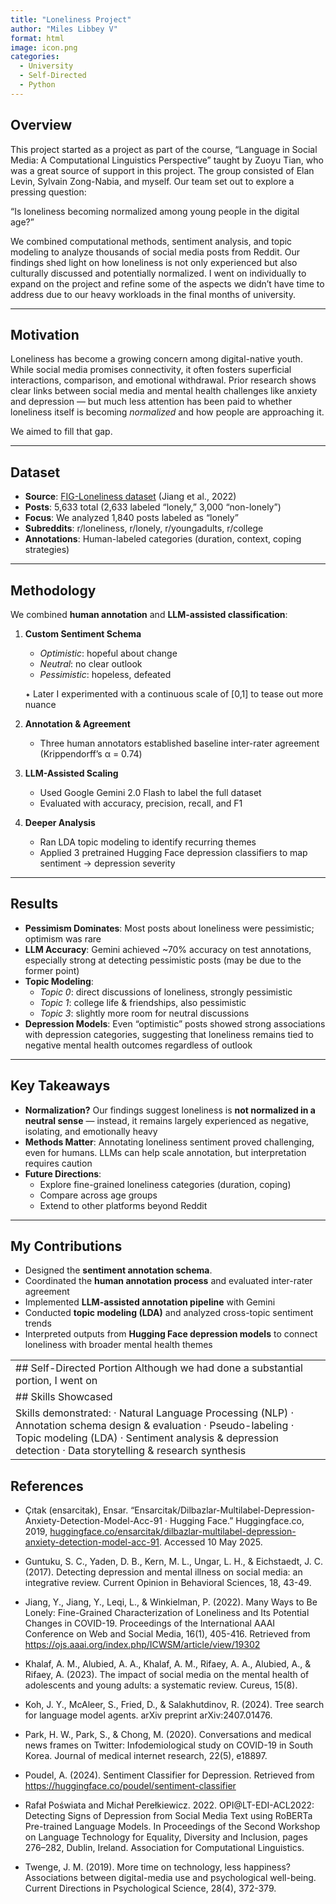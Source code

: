 ```yaml
---
title: "Loneliness Project"
author: "Miles Libbey V"
format: html
image: icon.png
categories: 
  - University
  - Self-Directed
  - Python
---
```


## Overview

This project started as a project as part of the course, "Language in Social Media: A Computational Linguistics Perspective" taught by Zuoyu Tian, who was a great source of support in this project. The group consisted of Elan Levin, Sylvain Zong-Nabia, and myself. Our team set out to explore a pressing question:

"Is loneliness becoming normalized among young people in the digital age?"

We combined computational methods, sentiment analysis, and topic modeling to analyze thousands of social media posts from Reddit. Our findings shed light on how loneliness is not only experienced but also culturally discussed and potentially normalized. I went on individually to expand on the project and refine some of the aspects we didn't have time to address due to our heavy workloads in the final months of university.

------------------------------------------------------------------------

## Motivation

Loneliness has become a growing concern among digital-native youth. While social media promises connectivity, it often fosters superficial interactions, comparison, and emotional withdrawal. Prior research shows clear links between social media and mental health challenges like anxiety and depression — but much less attention has been paid to whether loneliness itself is becoming *normalized* and how people are approaching it.

We aimed to fill that gap.

------------------------------------------------------------------------

## Dataset

-   **Source**: [FIG-Loneliness dataset](https://huggingface.co/datasets) (Jiang et al., 2022)
-   **Posts**: 5,633 total (2,633 labeled “lonely,” 3,000 “non-lonely”)
-   **Focus**: We analyzed 1,840 posts labeled as “lonely”
-   **Subreddits**: r/loneliness, r/lonely, r/youngadults, r/college
-   **Annotations**: Human-labeled categories (duration, context, coping strategies)

------------------------------------------------------------------------

## Methodology

We combined **human annotation** and **LLM-assisted classification**:

1.  **Custom Sentiment Schema**

    -   *Optimistic*: hopeful about change
    -   *Neutral*: no clear outlook
    -   *Pessimistic*: hopeless, defeated

    [✦]{style="font-size:0.7em;"} Later I experimented with a continuous scale of \[0,1\] to tease out more nuance

2.  **Annotation & Agreement**

    -   Three human annotators established baseline inter-rater agreement (Krippendorff’s α = 0.74)

3.  **LLM-Assisted Scaling**

    -   Used Google Gemini 2.0 Flash to label the full dataset
    -   Evaluated with accuracy, precision, recall, and F1

4.  **Deeper Analysis**

    -   Ran LDA topic modeling to identify recurring themes
    -   Applied 3 pretrained Hugging Face depression classifiers to map sentiment → depression severity

------------------------------------------------------------------------

## Results

-   **Pessimism Dominates**: Most posts about loneliness were pessimistic; optimism was rare
-   **LLM Accuracy**: Gemini achieved \~70% accuracy on test annotations, especially strong at detecting pessimistic posts (may be due to the former point)
-   **Topic Modeling**:
    -   *Topic 0*: direct discussions of loneliness, strongly pessimistic
    -   *Topic 1*: college life & friendships, also pessimistic
    -   *Topic 3*: slightly more room for neutral discussions
-   **Depression Models**: Even “optimistic” posts showed strong associations with depression categories, suggesting that loneliness remains tied to negative mental health outcomes regardless of outlook

------------------------------------------------------------------------

## Key Takeaways

-   **Normalization?** Our findings suggest loneliness is **not normalized in a neutral sense** — instead, it remains largely experienced as negative, isolating, and emotionally heavy
-   **Methods Matter**: Annotating loneliness sentiment proved challenging, even for humans. LLMs can help scale annotation, but interpretation requires caution
-   **Future Directions**:
    -   Explore fine-grained loneliness categories (duration, coping)
    -   Compare across age groups
    -   Extend to other platforms beyond Reddit

------------------------------------------------------------------------

## My Contributions

-   Designed the **sentiment annotation schema**.
-   Coordinated the **human annotation process** and evaluated inter-rater agreement
-   Implemented **LLM-assisted annotation pipeline** with Gemini
-   Conducted **topic modeling (LDA)** and analyzed cross-topic sentiment trends
-   Interpreted outputs from **Hugging Face depression models** to connect loneliness with broader mental health themes

|  |
|:---|
| \## Self-Directed Portion Although we had done a substantial portion, I went on |
| \## Skills Showcased |
| Skills demonstrated: · Natural Language Processing (NLP) · Annotation schema design & evaluation · Pseudo-labeling · Topic modeling (LDA) · Sentiment analysis & depression detection · Data storytelling & research synthesis |

## References

-   Çıtak (ensarcitak), Ensar. “Ensarcitak/Dilbazlar-Multilabel-Depression-Anxiety-Detection-Model-Acc-91 · Hugging Face.” Huggingface.co, 2019, [huggingface.co/ensarcitak/dilbazlar-multilabel-depression-anxiety-detection-model-acc-91](http://huggingface.co/ensarcitak/dilbazlar-multilabel-depression-anxiety-detection-model-acc-91). Accessed 10 May 2025.

-   Guntuku, S. C., Yaden, D. B., Kern, M. L., Ungar, L. H., & Eichstaedt, J. C. (2017). Detecting depression and mental illness on social media: an integrative review. Current Opinion in Behavioral Sciences, 18, 43-49.

-   Jiang, Y., Jiang, Y., Leqi, L., & Winkielman, P. (2022). Many Ways to Be Lonely: Fine-Grained Characterization of Loneliness and Its Potential Changes in COVID-19. Proceedings of the International AAAI Conference on Web and Social Media, 16(1), 405-416. Retrieved from <https://ojs.aaai.org/index.php/ICWSM/article/view/19302>

-   Khalaf, A. M., Alubied, A. A., Khalaf, A. M., Rifaey, A. A., Alubied, A., & Rifaey, A. (2023). The impact of social media on the mental health of adolescents and young adults: a systematic review. Cureus, 15(8).

-   Koh, J. Y., McAleer, S., Fried, D., & Salakhutdinov, R. (2024). Tree search for language model agents. arXiv preprint arXiv:2407.01476.

-   Park, H. W., Park, S., & Chong, M. (2020). Conversations and medical news frames on Twitter: Infodemiological study on COVID-19 in South Korea. Journal of medical internet research, 22(5), e18897.

-   Poudel, A. (2024). Sentiment Classifier for Depression. Retrieved from <https://huggingface.co/poudel/sentiment-classifier>

-   Rafał Poświata and Michał Perełkiewicz. 2022. OPI\@LT-EDI-ACL2022: Detecting Signs of Depression from Social Media Text using RoBERTa Pre-trained Language Models. In Proceedings of the Second Workshop on Language Technology for Equality, Diversity and Inclusion, pages 276–282, Dublin, Ireland. Association for Computational Linguistics.

-   Twenge, J. M. (2019). More time on technology, less happiness? Associations between digital-media use and psychological well-being. Current Directions in Psychological Science, 28(4), 372-379.
